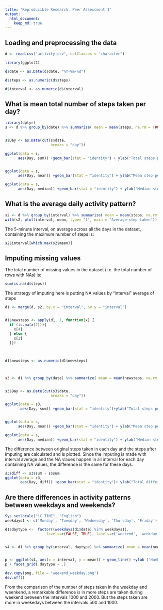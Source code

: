 ---
title: "Reproducible Research: Peer Assessment 1"
output: 
  html_document:
    keep_md: true
---


## Loading and preprocessing the data

```{r, echo=TRUE}
d <- read.csv("activity.csv", colClasses = "character")

library(ggplot2)

d$date <- as.Date(d$date, "%Y-%m-%d")

d$steps <- as.numeric(d$steps)

d$interval <- as.numeric(d$interval)

```

## What is mean total number of steps taken per day?


```{r, echo=TRUE}
library(dplyr)
s <- d %>% group_by(date) %>% summarize( mean = mean(steps, na.rm = TRUE), median = median(steps, na.rm = TRUE), sum=  sum(steps, na.rm = TRUE))


s$Day <- as.Date(cut(s$date,
                     breaks = "day"))

ggplot(data = s,
      aes(Day, sum)) +geom_bar(stat = "identity") + ylab("Total steps per day")+ggtitle("Total steps per day")


ggplot(data = s,
      aes(Day, mean)) +geom_bar(stat = "identity") + ylab("Mean step per day")+ggtitle("Mean step per day")

ggplot(data = s,
      aes(Day, median)) +geom_bar(stat = "identity") + ylab("Median step per day")+ggtitle("Median step per day")


```


## What is the average daily activity pattern?


```{r, echo=TRUE}
s2 <- d %>% group_by(interval) %>% summarize( mean = mean(steps, na.rm = TRUE))
with(s2, plot(interval, mean, type= "l", main = "Average step taken"))
```

The 5-minute interval, on average across all the days in the dataset, containing the maximum number of steps is:


```{r, echo=TRUE}
s2$interval[which.max(s2$mean)]

```
## Imputing missing values
 


The total number of missing values in the dataset (i.e. the total number of rows with NAs) is:


```{r, echo=TRUE}
sum(is.na(d$steps))
```

The strategy of imputing here is putting NA values by "interval" average of steps


```{r, echo=TRUE}
d1 <- merge(d, s2, by.x = "interval", by.y = "interval")


d1$newsteps <- apply(d1, 1, function(x) {
  if (is.na(x[2])){
    x[4]
  } else {
    x[2]
  }})
  
  
  
d1$newsteps <- as.numeric(d1$newsteps)



s3 <- d1 %>% group_by(date) %>% summarize( mean = mean(newsteps, na.rm = TRUE), median = median(newsteps, na.rm = TRUE), sum = sum(newsteps, na.rm = TRUE))


s3$Day <- as.Date(cut(s3$date,
                     breaks = "day"))

ggplot(data = s3,
       aes(Day, sum)) +geom_bar(stat = "identity")+ylab("Total steps per day")+ggtitle("Total steps per day")


ggplot(data = s,
      aes(Day, mean)) +geom_bar(stat = "identity") + ylab("Mean step per day")+ggtitle("Mean step per day")

ggplot(data = s,
      aes(Day, median)) +geom_bar(stat = "identity") + ylab("Median step per day")+ggtitle("Median step per day")

```



The difference between original steps taken in each day and the steps after imputing are calculated and is plotted. Since the imputing is made with interval average and the NA vlaues happen in all interval for each day containing NA values, the difference is the same for these days. 



```{r, echo=TRUE}

s3$diff <- s3$sum - s$sum
ggplot(data = s3,
       aes(Day, diff)) +geom_bar(stat = "identity")+ ylab("Total different steps per day after imputing")+ggtitle("Difference in steps per day after imputing")

```

## Are there differences in activity patterns between weekdays and weekends?


```{r, echo=TRUE}
Sys.setlocale("LC_TIME", "English")
weekdays1 <- c('Monday', 'Tuesday', 'Wednesday', 'Thursday', 'Friday')

d1$daytype <-  factor((weekdays(d1$date) %in% weekdays1), 
                   levels=c(FALSE, TRUE), labels=c('weekend', 'weekday') )


s4 <- d1 %>% group_by(interval, daytype) %>% summarize( mean = mean(newsteps, na.rm = TRUE))


p <- ggplot(s4, aes(x = interval, y = mean)) + geom_line() +ylab ("Number of steps")+ggtitle("Total steps per day compared for weekdays and weekend")
p + facet_grid( daytype ~ .)

dev.copy(png, file = "weekend_weekday.png") 
dev.off() 

```


From the comparison of the number of steps taken in the weekday and weenkend, a remarkable difference is in more steps are taken during weekend between the intervals 1000 and 2000. But the steps taken are more in weekedays between the intervals 500 and 1000. 